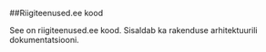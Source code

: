 ##Riigiteenused.ee kood

See on riigiteenused.ee kood. Sisaldab ka rakenduse arhitektuurili dokumentatsiooni.